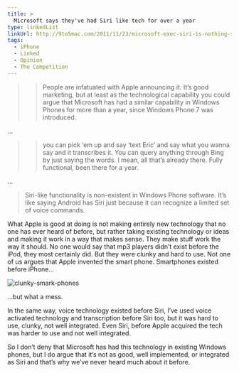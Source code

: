 ```yaml
---
title: >
  Microsoft says they've had Siri like tech for over a year
type: linkedList
linkUrl: http://9to5mac.com/2011/11/23/microsoft-exec-siri-is-nothing-special-weve-had-it-for-over-a-year
tags:
  - iPhone
  - Linked
  - Opinion
  - The Competition
---
```


> > People are infatuated with Apple announcing it. It’s good marketing, but at least as the technological capability you could argue that Microsoft has had a similar capability in Windows Phones for more than a year, since Windows Phone 7 was introduced.

…

> > you can pick ‘em up and say ‘text Eric’ and say what you wanna say and it transcribes it. You can query anything through Bing by just saying the words. I mean, all that’s already there. Fully functional, been there for a year.

…

> Siri-like functionality is non-existent in Windows Phone software. It’s like saying Android has Siri just because it can recognize a limited set of voice commands.

What Apple is good at doing is not making entirely new technology that no one has ever heard of before, but rather taking existing technology or ideas and making it work in a way that makes sense. They make stuff work the way it should. No one would say that mp3 players didn’t exist before the iPod, they most certainly did. But they were clunky and hard to use. Not one of us argues that Apple invented the smart phone. Smartphones existed before iPhone…

![clunky-smark-phones](/assets/uploads/2011-11-23/clunky-smark-phones.jpg)

…but what a mess.

In the same way, voice technology existed before Siri, I’ve used voice activated technology and transcription before Siri too, but it was hard to use, clunky, not well integrated. Even Siri, before Apple acquired the tech was harder to use and not well integrated.

So I don’t deny that Microsoft has had this technology in existing Windows phones, but I do argue that it’s not as good, well implemented, or integrated as Siri and that’s why we’ve never heard much about it before.
